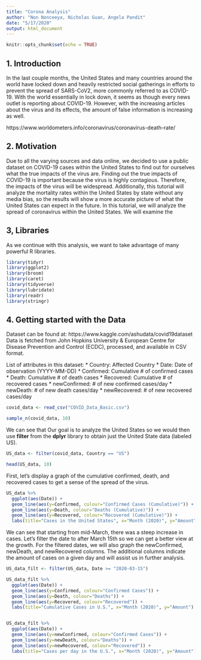 ```yaml
---
title: "Corona Analysis"
author: "Non Nonceeya, Nicholas Guan, Angela Pandit"
date: "5/17/2020"
output: html_document
---
```


```r
knitr::opts_chunk$set(echo = TRUE)
```

## 1. Introduction

In the last couple months, the United States and many countries around the world have locked down and heavily restricted social gatherings in efforts to prevent the spread of SARS-CoV2, more commonly referred to as COVID-19. With the world essentially in lock down, it seems as though every news outlet is reporting about COVID-19. However, with the increasing articles about the virus and its effects, the amount of false information is increasing as well. 

https://www.worldometers.info/coronavirus/coronavirus-death-rate/

## 2. Motivation

Due to all the varying sources and data online, we decided to use a public dataset on COVID-19 cases within the United States to find out for ourselves what the true impacts of the virus are. Finding out the true impacts of COVID-19 is important because the virus is highly contagious. Therefore, the impacts of the virus will be widespread. Additionally, this tutorial will analyze the mortality rates within the United States by state without any media bias, so the results will show a more accurate picture of what the United States can expect in the future. 
In this tutorial, we will analyze the spread of coronavirus within the United States. We will examine the 

## 3, Libraries

As we continue with this analysis, we want to take advantage of many powerful R libraries.

```r
library(tidyr)
library(ggplot2)
library(broom)
library(caret)
library(tidyverse)
library(lubridate)
library(readr)
library(stringr)
```

## 4. Getting started with the Data

Dataset can be found at: https://www.kaggle.com/ashudata/covid19dataset
Data is fetched from John Hopkins University & European Centre for Disease Prevention and Control (ECDC), processed, and available in CSV format.

List of attributes in this dataset: 
* Country: Affected Country
* Date: Date of observation (YYYY-MM-DD)
* Confirmed: Cumulative # of confirmed cases
* Death: Cumulative # of death cases
* Recovered: Cumulative # of recovered cases
* newConfirmed: # of new confirmed cases/day
* newDeath: # of new death cases/day
* newRecovered: # of new recovered cases/day


```r
covid_data <- read_csv("COVID_Data_Basic.csv")

sample_n(covid_data, 10)
```


We can see that Our goal is to analyze the United States so we would then use **filter** from the **dplyr** library to obtain just the United State data (labeled US).


```r

US_data <- filter(covid_data, Country == "US")

head(US_data, 10)

```

First, let's display a graph of the cumulative confirmed, death, and recovered cases to get a sense of the spread of the virus.

```r

US_data %>%
  ggplot(aes(Date)) +
  geom_line(aes(y=Confirmed, colour="Confirmed Cases (Cumulative)")) +
  geom_line(aes(y=Death, colour="Deaths (Cumulative)")) +
  geom_line(aes(y=Recovered, colour="Recovered (Cumulative)")) +
  labs(title="Cases in the United States", x="Month (2020)", y="Amount")

```


We can see that starting from mid-March, there was a steep increase in cases. Let's filter the date to after March 15th so we can get a better view at the growth. For the filtered dates, we will also graph the newConfirmed, newDeath, and newRecovered columns. The additional columns indicate the amount of cases on a given day and will assist us in further analysis.

```r

US_data_filt <- filter(US_data, Date >= "2020-03-15")

US_data_filt %>%
  ggplot(aes(Date)) +
  geom_line(aes(y=Confirmed, colour="Confirmed Cases")) +
  geom_line(aes(y=Death, colour="Deaths")) +
  geom_line(aes(y=Recovered, colour="Recovered")) +
  labs(title="Cumulative Cases in U.S.", x="Month (2020)", y="Amount")


US_data_filt %>%
  ggplot(aes(Date)) +
  geom_line(aes(y=newConfirmed, colour="Confirmed Cases")) +
  geom_line(aes(y=newDeath, colour="Deaths")) +
  geom_line(aes(y=newRecovered, colour="Recovered")) +
  labs(title="Cases per day in the U.S.", x="Month (2020)", y="Amount")


```